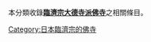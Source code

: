 本分類收錄'''[[临济宗#大德寺派|臨濟宗大德寺派]][[佛寺|佛寺]]'''之相關條目。

{{CategoryTOC}}

[[Category:日本臨濟宗的佛寺|Category:日本臨濟宗的佛寺]]